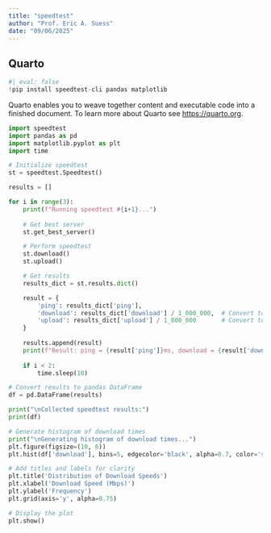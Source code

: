```yaml
---
title: "speedtest"
author: "Prof. Eric A. Suess"
date: "09/06/2025"
---
```


## Quarto

```python
#| eval: false
!pip install speedtest-cli pandas matplotlib
```

Quarto enables you to weave together content and executable code into a finished document. To learn more about Quarto see <https://quarto.org>.

```python
import speedtest
import pandas as pd
import matplotlib.pyplot as plt
import time

# Initialize speedtest
st = speedtest.Speedtest()

results = []

for i in range(3):
    print(f"Running speedtest #{i+1}...")
    
    # Get best server
    st.get_best_server()

    # Perform speedtest
    st.download()
    st.upload()

    # Get results
    results_dict = st.results.dict()

    result = {
        'ping': results_dict['ping'],
        'download': results_dict['download'] / 1_000_000,  # Convert to Mbps
        'upload': results_dict['upload'] / 1_000_000       # Convert to Mbps
    }
    
    results.append(result)
    print(f"Result: ping = {result['ping']}ms, download = {result['download']:.1f}Mbps, upload = {result['upload']:.1f}Mbps")
    
    if i < 2:
        time.sleep(10)

# Convert results to pandas DataFrame
df = pd.DataFrame(results)

print("\nCollected speedtest results:")
print(df)

# Generate histogram of download times
print("\nGenerating histogram of download times...")
plt.figure(figsize=(10, 6))
plt.hist(df['download'], bins=5, edgecolor='black', alpha=0.7, color='skyblue')

# Add titles and labels for clarity
plt.title('Distribution of Download Speeds')
plt.xlabel('Download Speed (Mbps)')
plt.ylabel('Frequency')
plt.grid(axis='y', alpha=0.75)

# Display the plot
plt.show()
```
